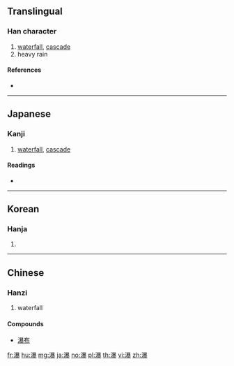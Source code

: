 ==Translingual==

===Han character===
{{Han char|rn=85|rad=水|as=15|sn=18|four=36132|canj=EATE}}

# [[waterfall]], [[cascade]]
# heavy rain

====References====
* {{Han ref|kx=0659.130|dkj=18609|dj=1069.080|hdz=31778.010|uh=7011|ud=28689|bh=C272|bd=49778}}

----

==Japanese==

===Kanji===
{{ja-kanji|grade=|rs=水15}}

# [[waterfall]], [[cascade]]

====Readings====
* {{ja-readings|kanyoon=[[ばく]] (baku)|kanon=[[ほく]] (hoku), [[ほう]] (hō)|goon=[[ぼう]] (bō), [[ぼく]] (boku)|kun=[[にわかうめ]] (niwakaume), [[たき]] (taki)}}

----

==Korean==

===Hanja===
{{ko-hanja|hangeul=[[폭]], [[포]]|eumhun=|rv=pok, po|mr=p'ok, p'o|y=phok, pho}}

# {{defn|lang=ko|sort=水15}}

----

==Chinese==

===Hanzi===
{{cmn-hanzi|pin=[[pù]] ([[pu4]])|wg=p'u<sup>4</sup>}}
{{zh-pron
|m=pù
|c=buk6
|h=pfs=phût
|mn=chhut
|ma=zh-pù.ogg
}}

# waterfall

====Compounds====
* [[瀑布]]

[[fr:瀑]]
[[hu:瀑]]
[[mg:瀑]]
[[ja:瀑]]
[[no:瀑]]
[[pl:瀑]]
[[th:瀑]]
[[vi:瀑]]
[[zh:瀑]]